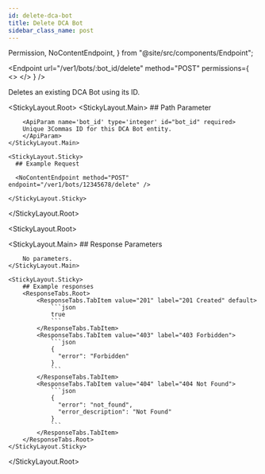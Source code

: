 ```yaml
---
id: delete-dca-bot
title: Delete DCA Bot
sidebar_class_name: post
---
```


  Permission,
  NoContentEndpoint,
} from "@site/src/components/Endpoint";

<Endpoint
  url="/ver1/bots/:bot_id/delete"
  method="POST"
  permissions={
    <>
      <Permission title="Permission" description="BOTS_WRITE" />
      <Permission title="Security" description="SIGNED" />
    </>
  }
/>

Deletes an existing DCA Bot using its ID.

<Separator />

<StickyLayout.Root>
   <StickyLayout.Main>
        ## Path Parameter

        <ApiParam name='bot_id' type='integer' id="bot_id" required>
        Unique 3Commas ID for this DCA Bot entity.
        </ApiParam>
    </StickyLayout.Main>

    <StickyLayout.Sticky>
      ## Example Request

      <NoContentEndpoint method="POST" endpoint="/ver1/bots/12345678/delete" />

    </StickyLayout.Sticky>

</StickyLayout.Root>

<StickyLayout.Root>

   <StickyLayout.Main>
        ## Response Parameters

        No parameters.
    </StickyLayout.Main>

    <StickyLayout.Sticky>
        ## Example responses
        <ResponseTabs.Root>
            <ResponseTabs.TabItem value="201" label="201 Created" default>
                ```json
                true
                ```
            </ResponseTabs.TabItem>
            <ResponseTabs.TabItem value="403" label="403 Forbidden">
                ```json
                {
                  "error": "Forbidden"
                }
                ```
            </ResponseTabs.TabItem>
            <ResponseTabs.TabItem value="404" label="404 Not Found">
                ```json
                {
                  "error": "not_found",
                  "error_description": "Not Found"
                }
                ```
            </ResponseTabs.TabItem>
        </ResponseTabs.Root>
    </StickyLayout.Sticky>

</StickyLayout.Root>
